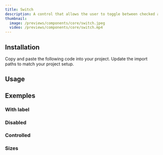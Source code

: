 ```yaml
---
title: Switch
description: A control that allows the user to toggle between checked and not checked.
thumbnail:
  image: /previews/components/core/switch.jpeg
  video: /previews/components/core/switch.mp4
---
```


<ComponentPreview name="demos/components/core/switch/default" />

## Installation

<Steps>
  <Step>Copy and paste the following code into your project.</Step>
  <ComponentSource name="components/core/default/switch" />
  <Step>Update the import paths to match your project setup.</Step>
</Steps>

## Usage

## Exemples

### With label

<ComponentPreview name="demos/components/core/switch/with-label" />

### Disabled

<ComponentPreview name="demos/components/core/switch/disabled" />

### Controlled

<ComponentPreview name="demos/components/core/switch/controlled" />

### Sizes

<ComponentPreview name="demos/components/core/switch/sizes" />
